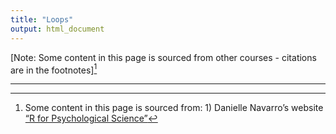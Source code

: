 ```yaml
---
title: "Loops"
output: html_document
---
```


<!-- ```{r settings, echo=FALSE, message=FALSE, warning=FALSE}
rm(list=objects()) # start with a clean workspace
source("knitr_settings.R")
``` -->

[Note: Some content in this page is sourced from other courses - citations are in the footnotes]^[Some content in this page is sourced from: 1) Danielle Navarro's website ["R for Psychological Science"](https://psyr.org/index.html)]

---

